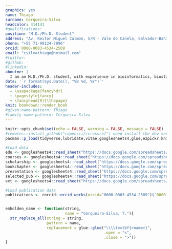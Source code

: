 ```yaml
---
graphics: yes
name: Thiago
surname: Cerqueira-Silva
headcolor: 414141
#qualifications: 
position: "M.D./Ph.D. Student"
address: "Av. Reitor Miguel Calmon, S/N - Vale do Canela, Salvador-Bahia"
phone: "+55 71-99124-7896"
orcid: 0000-0003-4534-2509
email: "csilvathiago@hotmail.com"
#twitter: 
#github: 
#linkedin: 
aboutme: |
  I am an M.D./Ph.D. student, with experience in bioinformatics, biostatistics, and epidemiology. My primary research interests are study design and data analysis.
date: '`r format(Sys.Date(), "%B %d, %Y")`'
header-includes:
  - \usepackage{fancyhdr}
  - \pagestyle{fancy}
  - \fancyhead[R]{\thepage}
knit: bookdown::render_book
#given-name-pattern: Thiago
#family-name-pattern: Cerqueira-Silva
---
```


```r
knitr::opts_chunk$set(echo = FALSE, warning = FALSE, message = FALSE)
#remotes::install_github("ropensci/rcrossref") need install the dev version
pacman::p_load(tidyverse,lubridate,vitae,googlesheets4,glue,ezpickr,knitr, fuzzyjoin,rcrossref)

#Load data
edu <- googlesheets4::read_sheet("https://docs.google.com/spreadsheets/d/1SMZKNv8BK7r-o720I-gsbT4w5ng2jqqoWXiYpnPRSYY/edit?usp=sharing",sheet = "Education")
courses <- googlesheets4::read_sheet("https://docs.google.com/spreadsheets/d/1SMZKNv8BK7r-o720I-gsbT4w5ng2jqqoWXiYpnPRSYY/edit?usp=sharing",sheet = "Courses") %>%  arrange(type,desc(year)) 
scholarship <- googlesheets4::read_sheet("https://docs.google.com/spreadsheets/d/1SMZKNv8BK7r-o720I-gsbT4w5ng2jqqoWXiYpnPRSYY/edit?usp=sharing",sheet = "Scholarships") %>%  arrange(desc(endYear)) 
bookchapter <- googlesheets4::read_sheet("https://docs.google.com/spreadsheets/d/1SMZKNv8BK7r-o720I-gsbT4w5ng2jqqoWXiYpnPRSYY/edit?usp=sharing",sheet = "Book_chapters") %>%  arrange(desc(year))
presentation <- googlesheets4::read_sheet("https://docs.google.com/spreadsheets/d/1SMZKNv8BK7r-o720I-gsbT4w5ng2jqqoWXiYpnPRSYY/edit?usp=sharing",sheet = "Presentation") %>%  arrange(desc(year)) %>% filter(filter=="TRUE")
selected_pub <- googlesheets4::read_sheet("https://docs.google.com/spreadsheets/d/1SMZKNv8BK7r-o720I-gsbT4w5ng2jqqoWXiYpnPRSYY/edit?usp=sharing",sheet = "selected_pub") #file in google sheets with publication relavence order
ext <- googlesheets4::read_sheet("https://docs.google.com/spreadsheets/d/1SMZKNv8BK7r-o720I-gsbT4w5ng2jqqoWXiYpnPRSYY/edit?usp=sharing",sheet = "ext") #file in google sheets with publication relavence order

#Load publication data
publications <- rorcid::orcid_works(orcid="0000-0003-4534-2509")$`0000-0003-4534-2509`$works


embolden_name <- function(string,
                          name = "Cerqueira-Silva, T."){
  str_replace_all(string = string,
                  pattern = name,
                  replacement = glue::glue("\\\\textbf{<name>}",
                                           .open = "<",
                                           .close = ">"))
}

```

